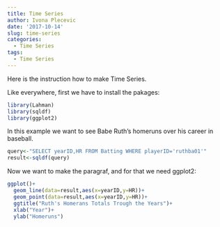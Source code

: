 ```yaml
---
title: Time Series
author: Ivona Plecevic
date: '2017-10-14'
slug: time-series
categories:
  - Time Series
tags:
  - Time Series
---
```


Here is the instruction how to make Time Series.

Like everywhere, first we have to install the pakages:

```r
library(Lahman)
library(sqldf)
library(ggplot2)
```

In this example we want to see Babe Ruth’s homeruns over his career in baseball.
```r
query<-"SELECT yearID,HR FROM Batting WHERE playerID='ruthba01'"
result<-sqldf(query)
```

Now we want to make the paragraf, and for that we need ggplot2:

```r
ggplot()+
  geom_line(data=result,aes(x=yearID,y=HR))+
  geom_point(data=result,aes(x=yearID,y=HR))+
  ggtitle("Ruth's Homerans Totals Trough the Years")+
  xlab("Year")+
  ylab("Homeruns")
```
